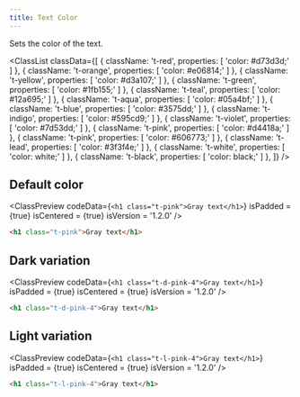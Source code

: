 ```yaml
---
title: Text Color
---
```



Sets the color of the text.

<ClassList
  classData={[
    {
      className: 't-red',
      properties: [
        'color: #d73d3d;'
      ]
    },
    {
      className: 't-orange',
      properties: [
        'color: #e06814;'
      ]
    },
    {
      className: 't-yellow',
      properties: [
        'color: #d3a107;'
      ]
    },
    {
      className: 't-green',
      properties: [
        'color: #1fb155;'
      ]
    },
    {
      className: 't-teal',
      properties: [
        'color: #12a695;'
      ]
    },
    {
      className: 't-aqua',
      properties: [
        'color: #05a4bf;'
      ]
    },
    {
      className: 't-blue',
      properties: [
        'color: #3575dd;'
      ]
    },
    {
      className: 't-indigo',
      properties: [
        'color: #595cd9;'
      ]
    },
    {
      className: 't-violet',
      properties: [
        'color: #7d53dd;'
      ]
    },
    {
      className: 't-pink',
      properties: [
        'color: #d4418a;'
      ]
    },
    {
      className: 't-pink',
      properties: [
        'color: #606773;'
      ]
    },
    {
      className: 't-lead',
      properties: [
        'color: #3f3f4e;'
      ]
    },
    {
      className: 't-white',
      properties: [
        'color: white;'
      ]
    },
    {
      className: 't-black',
      properties: [
        'color: black;'
      ]
    },
  ]}
/>

## Default color

<ClassPreview
  codeData={`
    <h1 class="t-pink">Gray text</h1>
  `}
  isPadded = {true}
  isCentered = {true}
  isVersion = '1.2.0'
/>

```html
<h1 class="t-pink">Gray text</h1>
```

## Dark variation

<ClassPreview
  codeData={`
    <h1 class="t-d-pink-4">Gray text</h1>
  `}
  isPadded = {true}
  isCentered = {true}
  isVersion = '1.2.0'
/>

```html
<h1 class="t-d-pink-4">Gray text</h1>
```

## Light variation

<ClassPreview
  codeData={`
    <h1 class="t-l-pink-4">Gray text</h1>
  `}
  isPadded = {true}
  isCentered = {true}
  isVersion = '1.2.0'
/>

```html
<h1 class="t-l-pink-4">Gray text</h1>
```